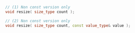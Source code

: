 ```cpp
// (1) Non const version only
void resize( size_type count );

// (2) Non const version only
void resize( size_type count, const value_type& value );
```
